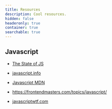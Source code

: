 ```yaml
---
title: Resources
description: Cool resources.
hidden: false
headeronly: true
container: true
searchable: true
---
```




## Javascript

-   [The State of JS](https://2022.stateofjs.com/en-US/)

-   [javascript.info](https://javascript.info/)

-   [Javascript MDN](https://developer.mozilla.org/en-US/docs/Web/JavaScript)

-   https://frontendmasters.com/topics/javascript/

-   [javascriptwtf.com](https://javascriptwtf.com/)